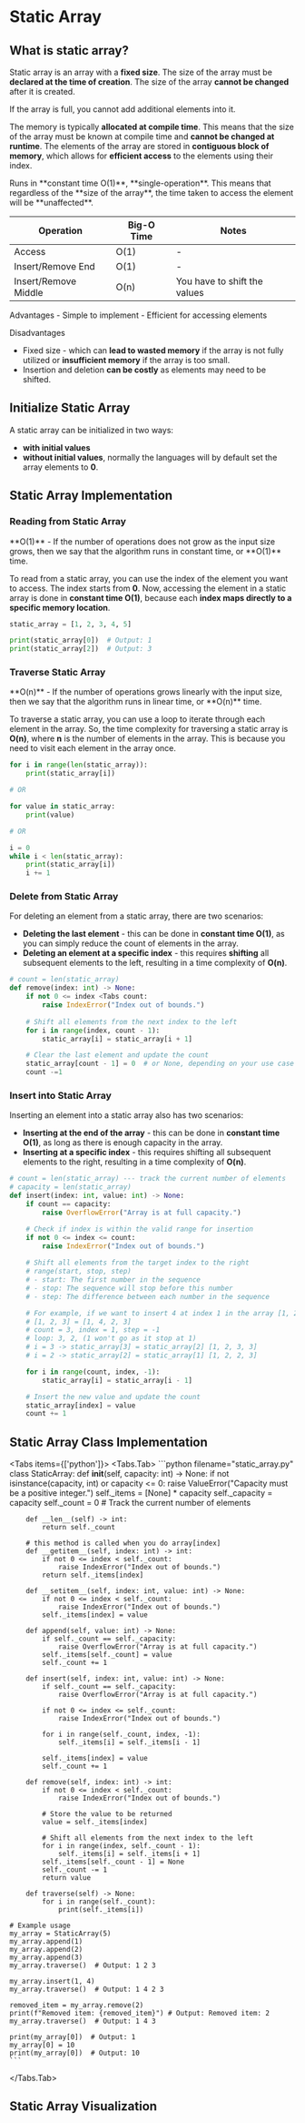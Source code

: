 # Static Array

## What is static array?

Static array is an array with a **fixed size**. The size of the array must be **declared at the time of creation**. The size of the array **cannot be changed** after it is created.

<Callout type="warn">
  If the array is full, you cannot add additional elements into it.
</Callout>

The memory is typically **allocated at compile time**. This means that the size of the array must be known at compile time and **cannot be changed at runtime**. The elements of the array are stored in **contiguous block of memory**, which allows for **efficient access** to the elements using their index.

<Callout>
  Runs in **constant time O(1)**, **single-operation**. This means that regardless of the **size of the array**, the time taken to access the element will be **unaffected**.
</Callout>

| Operation | Big-O Time | Notes |
| --------- | ---------- | ----- |
| Access | O(1) | - |
| Insert/Remove End | O(1) | - |
| Insert/Remove Middle | O(n) | You have to shift the values |

<Callout type="important" title="Advantages and Disadvantages">
  Advantages
  - Simple to implement
  - Efficient for accessing elements

  Disadvantages
  - Fixed size - which can **lead to wasted memory** if the array is not fully utilized or **insufficient memory** if the array is too small.
  - Insertion and deletion **can be costly** as elements may need to be shifted.
</Callout>

## Initialize Static Array

A static array can be initialized in two ways:
- **with initial values**
- **without initial values**, normally the languages will by default set the array elements to **0**.

## Static Array Implementation

### Reading from Static Array

<Callout title="Info">
  **O(1)** - If the number of operations does not grow as the input size grows, then we say that the algorithm runs in constant time, or **O(1)** time.
</Callout>

To read from a static array, you can use the index of the element you want to access. The index starts from **0**. Now, accessing the element in a static array is done in **constant time O(1)**, because each **index maps directly to a specific memory location**.

```python
static_array = [1, 2, 3, 4, 5]

print(static_array[0])  # Output: 1
print(static_array[2])  # Output: 3
```

### Traverse Static Array

<Callout title="Info">
  **O(n)** - If the number of operations grows linearly with the input size, then we say that the algorithm runs in linear time, or **O(n)** time.
</Callout>

To traverse a static array, you can use a loop to iterate through each element in the array. So, the time complexity for traversing a static array is **O(n)**, where **n** is the number of elements in the array. This is because you need to visit each element in the array once.

```python
for i in range(len(static_array)):
    print(static_array[i])

# OR

for value in static_array:
    print(value)

# OR

i = 0
while i < len(static_array):
    print(static_array[i])
    i += 1
```

### Delete from Static Array

For deleting an element from a static array, there are two scenarios:
- **Deleting the last element** - this can be done in **constant time O(1)**, as you can simply reduce the count of elements in the array.
- **Deleting an element at a specific index** - this requires **shifting** all subsequent elements to the left, resulting in a time complexity of **O(n)**.

```python
# count = len(static_array)
def remove(index: int) -> None:
    if not 0 <= index <Tabs count:
        raise IndexError("Index out of bounds.")
    
    # Shift all elements from the next index to the left
    for i in range(index, count - 1):
        static_array[i] = static_array[i + 1]

    # Clear the last element and update the count
    static_array[count - 1] = 0  # or None, depending on your use case
    count -=1
```

### Insert into Static Array

Inserting an element into a static array also has two scenarios:
- **Inserting at the end of the array** - this can be done in **constant time O(1)**, as long as there is enough capacity in the array.
- **Inserting at a specific index** - this requires shifting all subsequent elements to the right, resulting in a time complexity of **O(n)**.

```python
# count = len(static_array) --- track the current number of elements
# capacity = len(static_array)
def insert(index: int, value: int) -> None:
    if count == capacity:
        raise OverflowError("Array is at full capacity.")

    # Check if index is within the valid range for insertion
    if not 0 <= index <= count:
        raise IndexError("Index out of bounds.")
    
    # Shift all elements from the target index to the right
    # range(start, stop, step)
    # - start: The first number in the sequence
    # - stop: The sequence will stop before this number
    # - step: The difference between each number in the sequence

    # For example, if we want to insert 4 at index 1 in the array [1, 2, 3]:
    # [1, 2, 3] = [1, 4, 2, 3]
    # count = 3, index = 1, step = -1
    # loop: 3, 2, (1 won't go as it stop at 1)
    # i = 3 -> static_array[3] = static_array[2] [1, 2, 3, 3]
    # i = 2 -> static_array[2] = static_array[1] [1, 2, 2, 3]

    for i in range(count, index, -1):
        static_array[i] = static_array[i - 1]

    # Insert the new value and update the count
    static_array[index] = value
    count += 1
```

## Static Array Class Implementation

<Tabs items={['python']}>
  <Tabs.Tab>
    ```python filename="static_array.py"
    class StaticArray:
        def __init__(self, capacity: int) -> None:
            if not isinstance(capacity, int) or capacity <= 0:
                raise ValueError("Capacity must be a positive integer.")
            self._items = [None] * capacity
            self._capacity = capacity
            self._count = 0 # Track the current number of elements
        
        def __len__(self) -> int:
            return self._count

        # this method is called when you do array[index]
        def __getitem__(self, index: int) -> int:
            if not 0 <= index < self._count:
                raise IndexError("Index out of bounds.")
            return self._items[index]

        def __setitem__(self, index: int, value: int) -> None:
            if not 0 <= index < self._count:
                raise IndexError("Index out of bounds.")
            self._items[index] = value

        def append(self, value: int) -> None:
            if self._count == self._capacity:
                raise OverflowError("Array is at full capacity.")
            self._items[self._count] = value
            self._count += 1

        def insert(self, index: int, value: int) -> None:
            if self._count == self._capacity:
                raise OverflowError("Array is at full capacity.")

            if not 0 <= index <= self._count:
                raise IndexError("Index out of bounds.")

            for i in range(self._count, index, -1):
                self._items[i] = self._items[i - 1]

            self._items[index] = value
            self._count += 1

        def remove(self, index: int) -> int:
            if not 0 <= index < self._count:
                raise IndexError("Index out of bounds.")
            
            # Store the value to be returned
            value = self._items[index]

            # Shift all elements from the next index to the left
            for i in range(index, self._count - 1):
                self._items[i] = self._items[i + 1]
            self._items[self._count - 1] = None
            self._count -= 1
            return value

        def traverse(self) -> None:
            for i in range(self._count):
                print(self._items[i])
    
    # Example usage
    my_array = StaticArray(5)
    my_array.append(1)
    my_array.append(2)
    my_array.append(3)
    my_array.traverse()  # Output: 1 2 3

    my_array.insert(1, 4)
    my_array.traverse()  # Output: 1 4 2 3

    removed_item = my_array.remove(2)
    print(f"Removed item: {removed_item}") # Output: Removed item: 2
    my_array.traverse()  # Output: 1 4 3

    print(my_array[0])  # Output: 1
    my_array[0] = 10
    print(my_array[0])  # Output: 10
    ```
  </Tabs.Tab>
</Tabs>

## Static Array Visualization

<StaticArrayVisualization />
